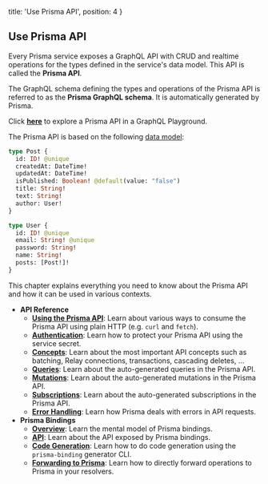 
  title: 'Use Prisma API',
  position: 4
}

## Use Prisma API

Every Prisma service exposes a GraphQL API with CRUD and realtime operations for the types defined in the service's data model. This API is called the **Prisma API**.

The GraphQL schema defining the types and operations of the Prisma API is referred to as the **Prisma GraphQL schema**. It is automatically generated by Prisma.

<Collapse title="Try out the Prisma API in a GrapQL Playground">

Click [**here**](https://eu1.prisma.sh/running-examples/hello-world/dev) to explore a Prisma API in a GraphQL Playground.


The Prisma API is based on the following [data model](knul):

```graphql
type Post {
  id: ID! @unique
  createdAt: DateTime!
  updatedAt: DateTime!
  isPublished: Boolean! @default(value: "false")
  title: String!
  text: String!
  author: User!
}

type User {
  id: ID! @unique
  email: String! @unique
  password: String!
  name: String!
  posts: [Post!]!
}
```

</Collapse>


This chapter explains everything you need to know about the Prisma API and how it can be used in various contexts.

- **API Reference**
  - [**Using the Prisma API**](nms2): Learn about various ways to consume the Prisma API using plain HTTP (e.g. `curl` and `fetch`).
  - [**Authentication**](ghd4): Learn how to protect your Prisma API using the service secret.
  - [**Concepts**](vw4d): Learn about the most important API concepts such as batching, Relay connections, transactions, cascading deletes, ... 
  - [**Queries**](qwe1): Learn about the auto-generated queries in the Prisma API.
  - [**Mutations**](qwe2): Learn about the auto-generated mutations in the Prisma API.
  - [**Subscriptions**](qwe3): Learn about the auto-generated subscriptions in the Prisma API.
  - [**Error Handling**](pdfv): Learn how Prisma deals with errors in API requests.
- **Prisma Bindings**
  - [**Overview**](wer1): Learn the mental model of Prisma bindings.
  - [**API**](lel2): Learn about the API exposed by Prisma bindings.
  - [**Code Generation**](frr1): Learn how to do code generation using the `prisma-binding` generator CLI.
  - [**Forwarding to Prisma**](onq1): Learn how to directly forward operations to Prisma in your resolvers.

